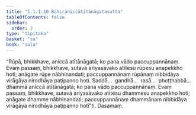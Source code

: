 ```yaml
---
title: "1.1.1.10 Bāhirāniccātītānāgatasutta"
tableOfContents: false
sidebar:
  order: 2
type: "tipitaka"
basket: "su"
book: "sala"
---
```



<DynamicBreadcrumb />

<Division number="10" book="sala" bookNo="13" page="239">

<Paragraph number="21" book="sala">
“Rūpā, bhikkhave, aniccā atītānāgatā; ko pana vādo paccuppannānaṃ. Evaṃ passaṃ, bhikkhave, sutavā ariyasāvako atītesu rūpesu anapekkho hoti; anāgate rūpe nābhinandati; paccuppannānaṃ rūpānaṃ nibbidāya virāgāya nirodhāya paṭipanno hoti. Saddā…  gandhā…  rasā…  phoṭṭhabbā…  dhammā aniccā atītānāgatā; ko pana vādo paccuppannānaṃ. Evaṃ passaṃ, bhikkhave, sutavā ariyasāvako atītesu dhammesu anapekkho hoti; anāgate dhamme nābhinandati; paccuppannānaṃ dhammānaṃ nibbidāya virāgāya nirodhāya paṭipanno hotī”ti.

</Paragraph>
</Division>

<Paragraph number="22" type="center" book="sala">
Dasamaṃ.
</Paragraph>